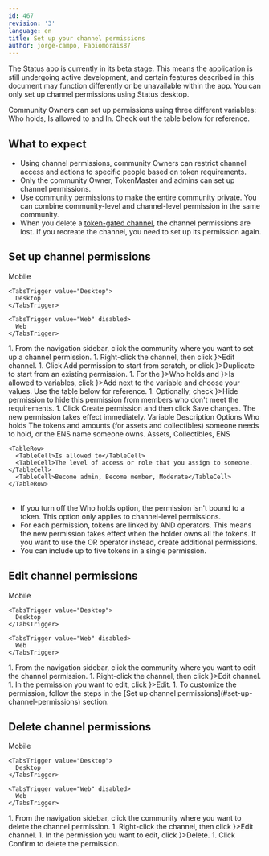 ```yaml
---
id: 467
revision: '3'
language: en
title: Set up your channel permissions
author: jorge-campo, Fabiomorais87
---
```


<Admonition type="beta" status="Status app is currently in beta stage">
  The Status app is currently in its beta stage. This means the application is still undergoing active development, and certain features described in this document may function differently or be unavailable within the app.
</Admonition>

<Admonition type="info">
  You can only set up channel permissions using Status desktop.
</Admonition>

Community Owners can set up permissions using three different variables: <ContextTag>Who holds</ContextTag>, <ContextTag>Is allowed to</ContextTag> and <ContextTag>In</ContextTag>. Check out the table below for reference.

## What to expect

- Using channel permissions, community Owners can restrict channel access and actions to specific people based on token requirements.
- Only the community Owner, TokenMaster and admins can set up channel permissions.
- Use [community permissions](set-up-a-token-gated-community.mdx) to make the entire community private. You can combine community-level and channel-level permission in the same community.
- When you delete a [token-gated channel](./set-up-a-token-gated-channel.mdx), the channel permissions are lost. If you recreate the channel, you need to set up its permission again.

## Set up channel permissions

<Tabs defaultValue="Desktop">
  <TabsList size={32}>
    <TabsTrigger value="Mobile" disabled>
      Mobile
    </TabsTrigger>

    <TabsTrigger value="Desktop">
      Desktop
    </TabsTrigger>

    <TabsTrigger value="Web" disabled>
      Web
    </TabsTrigger>
  </TabsList>

  <TabsContent value="Desktop">
    1. From the navigation sidebar, click the community where you want to set up a channel permission.
    1. Right-click the channel, then click <ContextTag icon={<Edit2DesktopIcon />}>Edit channel</ContextTag>.
    1. Click <ContextTag>Add permission</ContextTag> to start from scratch, or click <ContextTag icon={<CopyDesktopIcon />}>Duplicate</ContextTag> to start from an existing permission.
    1. For the <ContextTag icon={<InContactsDesktopIcon />}>Who holds</ContextTag> and <ContextTag icon={<SecurityDesktopIcon />}>Is allowed to</ContextTag> variables, click <ContextTag icon={<AddCircleDesktopIcon />}>Add</ContextTag> next to the variable and choose your values. Use the table below for reference.
    1. Optionally, check <ContextTag icon={<HideDesktopIcon />}>Hide permission</ContextTag> to hide this permission from members who don't meet the requirements.
    1. Click <ContextTag>Create permission</ContextTag> and then click <ContextTag>Save changes</ContextTag>. The new permission takes effect immediately.
  </TabsContent>
</Tabs>

<Table>
  <TableHead>
    <TableHeader>Variable</TableHeader>
    <TableHeader>Description</TableHeader>
    <TableHeader>Options</TableHeader>
  </TableHead>

  <TableContent>
    <TableRow>
      <TableCell>Who holds</TableCell>
      <TableCell>The tokens and amounts (for assets and collectibles) someone needs to hold, or the ENS name someone owns.</TableCell>
      <TableCell>Assets, Collectibles, ENS</TableCell>
    </TableRow>

    <TableRow>
      <TableCell>Is allowed to</TableCell>
      <TableCell>The level of access or role that you assign to someone.</TableCell>
      <TableCell>Become admin, Become member, Moderate</TableCell>
    </TableRow>
  </TableContent>
</Table>

- If you turn off the <ContextTag>Who holds</ContextTag> option, the permission isn't bound to a token. This option only applies to channel-level permissions.
- For each permission, tokens are linked by <ContextTag>AND</ContextTag> operators. This means the new permission takes effect when the holder owns all the tokens. If you want to use the <ContextTag>OR</ContextTag> operator instead, create additional permissions.
- You can include up to five tokens in a single permission.

## Edit channel permissions

<Tabs defaultValue="Desktop">
  <TabsList size={32}>
    <TabsTrigger value="Mobile" disabled>
      Mobile
    </TabsTrigger>

    <TabsTrigger value="Desktop">
      Desktop
    </TabsTrigger>

    <TabsTrigger value="Web" disabled>
      Web
    </TabsTrigger>
  </TabsList>

  <TabsContent value="Desktop">
    1. From the navigation sidebar, click the community where you want to edit the channel permission.
    1. Right-click the channel, then click <ContextTag icon={<Edit2DesktopIcon />}>Edit channel</ContextTag>.
    1. In the permission you want to edit, click <ContextTag icon={<Edit2DesktopIcon />}>Edit</ContextTag>.
    1. To customize the permission, follow the steps in the [Set up channel permissions](#set-up-channel-permissions) section.
  </TabsContent>
</Tabs>

## Delete channel permissions

<Tabs defaultValue="Desktop">
  <TabsList size={32}>
    <TabsTrigger value="Mobile" disabled>
      Mobile
    </TabsTrigger>

    <TabsTrigger value="Desktop">
      Desktop
    </TabsTrigger>

    <TabsTrigger value="Web" disabled>
      Web
    </TabsTrigger>
  </TabsList>

  <TabsContent value="Desktop">
    1. From the navigation sidebar, click the community where you want to delete the channel permission.
    1. Right-click the channel, then click <ContextTag icon={<Edit2DesktopIcon />}>Edit channel</ContextTag>.
    1. In the permission you want to edit, click <ContextTag icon={<DeleteDesktopIcon />}>Delete</ContextTag>.
    1. Click <ContextTag>Confirm</ContextTag> to delete the permission.
  </TabsContent>
</Tabs>
